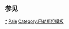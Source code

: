 {{Sidebar with collapsible lists
|name        = 巴勒斯坦政治
|title     = [[巴勒斯坦政治]]
|image     = [[File:Palestine COA (alternative).svg|100px]]
|caption     = [[巴勒斯坦国]]国徽
|style       = width:260px;
|titlestyle = background:#9999ff; color:#F0F0F0; padding:0px 0px 0px 0px;
|listtitlestyle =background:#9999ff; padding:1px 0px 1px 0px;
|liststyle  =text-align:left; padding:1px 0px 1px 0px;

|list1title    = 宪法
|list1         = 
*[[巴勒斯坦宪法|宪法]]
*[[巴勒斯坦法律|法律]]
*[[巴勒斯坦人权|人权]]

|list2title    = 总统
|list2         = 
*[[巴勒斯坦总统|总统]]
*[[巴勒斯坦民族权力机构|民族权力机构]]

|list3title    = 行政机关
|list3         = 
*[[巴勒斯坦总理|政府总理]]
*[[巴勒斯坦政府|政府]]

|list4title    = 立法机关
|list4         = 
*[[巴勒斯坦立法委员会|立法委员会]]

|list5title    =  司法机关
|list5         = 
*[[巴勒斯坦法律|法律]]

|list7title    = 外交
|list7         = 
*[[巴勒斯坦外交|外交]]
}}<noinclude>

{{clear}}

== 参见 ==
{{亚洲各国政治模板}}

[[Category:巴勒斯坦政治|*]]
[[Category:各国政治侧面模板|Pale]]
[[Category:巴勒斯坦模板]]
</noinclude>